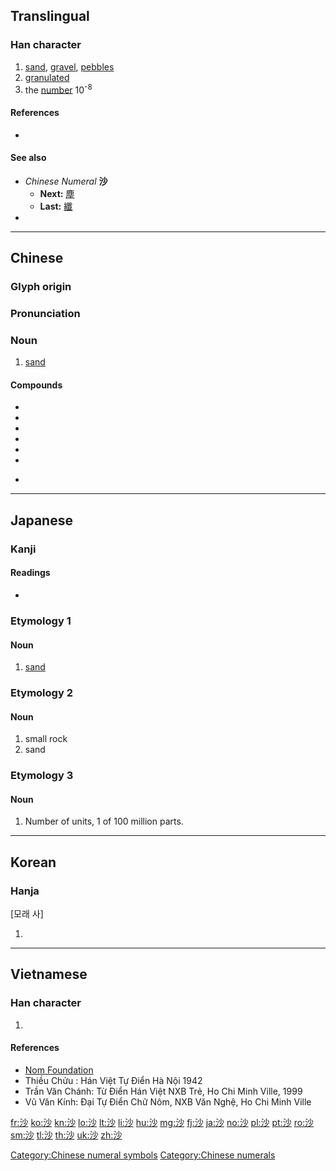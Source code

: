 {{character info/new}}
==Translingual==

===Han character===
{{Han char|rn=85|rad=水|as=04|sn=7|four=39120|canj=EFH|ids=⿰氵少}}

# [[sand]], [[gravel]], [[pebble]]s
# [[granulated]]
# the [[number]] 10<sup>-8</sup>

====References====
* {{Han ref|kx=0611.210|dkj=17212|dj=1005.030|hdz=31562.090|uh=6C99|ud=27801|bh=A846|bd=43078}}

====See also====
* ''Chinese Numeral'' '''沙'''
** '''Next:''' [[塵]]
** '''Last:''' [[纖]]
* {{l|mul|砂}}

[[Category:Chinese numeral symbols]]
[[Category:Chinese numerals]]

----

==Chinese==
{{zh-forms}}

===Glyph origin===
{{Han etym}}

===Pronunciation===
{{zh-pron
|m=shā
|c=saa1
|h=
|mn=qz,tw,xm:sa/zz:see/soa/tw:se
|mn_note=sa/see - literary; soa/se - vernacular
|w=
|mc=y
|oc=y
|ma=
|cat=n,a,num
}}

===Noun===
{{zh-noun}}

# [[sand]]

====Compounds====
* {{zh-l|豆沙}}
* {{zh-l|喇沙|La Salle; laksa}}
* {{zh-l|叻沙}}
* {{zh-l|沙漠}}
* {{zh-l|沙發}}
* {{zh-l|沙文主義}}
* {{qualifier|Min Nan}} {{zh-l|塗沙|[[thô͘-soa]]}}

----

==Japanese==

===Kanji===
{{ja-kanji|grade=|rs=水04}}

====Readings====
* {{ja-readings|goon=[[しゃ]] (sha)|kanon=[[さ]] (sa)|kun=[[すな]] (suna), [[よなげる]] (yonageru)}}

===Etymology 1===

====Noun====
{{ja-noun|すな}}
# [[sand]]

===Etymology 2===

====Noun====
{{ja-noun|いさご}}
# small rock
# sand

===Etymology 3===

====Noun====
{{ja-noun|さ|しゃ}}
# Number of units, 1 of 100 million parts.

----

==Korean==

===Hanja===
{{ko-hanja|hangeul=사|eumhun=|rv=sa|mr=sa|y=sa}} [모래 사]

# {{defn|lang=ko|sort=水04}}

----

==Vietnamese==

===Han character===
{{vi-hantu|[[sa]], [[sá]], [[nhểu]], [[xoà]], [[xa]], [[sà]]|rs=水04}}

# {{defn|lang=vi|sort=水04}}

====References====
*[http://nomfoundation.org/common/nom_details.php?codepoint=6c99 Nom Foundation]
* Thiều Chửu : Hán Việt Tự Điển Hà Nội 1942
* Trần Văn Chánh: Từ Điển Hán Việt NXB Trẻ, Ho Chi Minh Ville, 1999
* Vũ Văn Kính: Đại Tự Điển Chữ Nôm, NXB Văn Nghệ, Ho Chi Minh Ville

[[fr:沙]]
[[ko:沙]]
[[kn:沙]]
[[lo:沙]]
[[lt:沙]]
[[li:沙]]
[[hu:沙]]
[[mg:沙]]
[[fj:沙]]
[[ja:沙]]
[[no:沙]]
[[pl:沙]]
[[pt:沙]]
[[ro:沙]]
[[sm:沙]]
[[tl:沙]]
[[th:沙]]
[[uk:沙]]
[[zh:沙]]